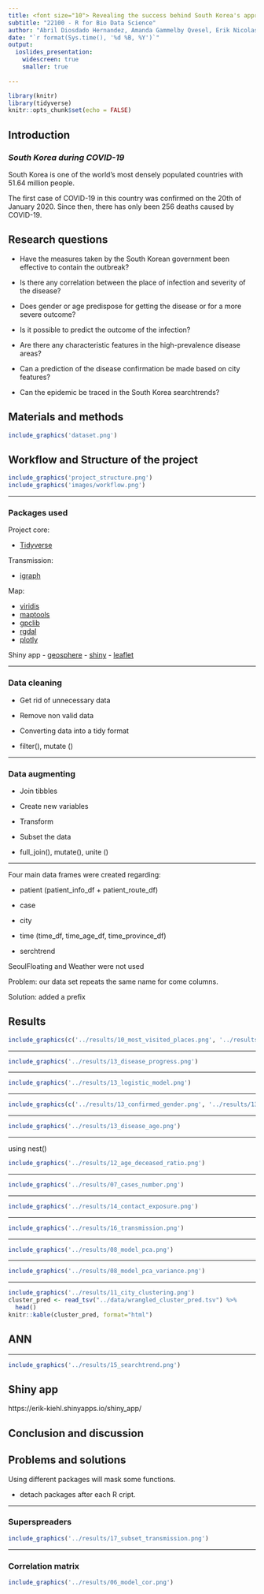 ```yaml
---
title: <font size="10"> Revealing the success behind South Korea's approach to COVID-19 </font>
subtitle: "22100 - R for Bio Data Science"
author: "Abril Diosdado Hernandez, Amanda Gammelby Qvesel, Erik Nicolas Kiehl, Viktor Törnblom"
date: "`r format(Sys.time(), '%d %B, %Y')`"
output: 
  ioslides_presentation:
    widescreen: true
    smaller: true
   
---
```

```r
library(knitr)
library(tidyverse)
knitr::opts_chunk$set(echo = FALSE)
```
## **Introduction**

### *South Korea during COVID-19*
South Korea is one of the world's most densely populated countries with 51.64 million people.

The first case of COVID-19 in this country was confirmed on the 20th of January 2020. Since then, there has only been 256 deaths caused by COVID-19.


## Research questions
* Have the measures taken by the South Korean government been effective to contain the outbreak?

* Is there any correlation between the place of infection and severity of the disease?

* Does gender or age predispose for getting the disease or for a more severe outcome?

* Is it possible to predict the outcome of the infection?

* Are there any characteristic features in the high-prevalence disease areas?

* Can a prediction of the disease confirmation be made based on city features?

* Can the epidemic be traced in the South Korea searchtrends? 


## Materials and methods
```r
include_graphics('dataset.png')
```

## Workflow and Structure of the project
```r
include_graphics('project_structure.png')
include_graphics('images/workflow.png')
```


***
### Packages used
Project core:

- [Tidyverse](https://github.com/tidyverse/tidyverse)

Transmission:

- [igraph](https://github.com/igraph/igraph)

Map: 

- [viridis](https://github.com/sjmgarnier/viridis)    
- [maptools](https://github.com/RPTools/maptool)
- [gpclib](https://github.com/rdpeng/gpclib)
- [rgdal](https://github.com/cran/rgdal/tree/master/inst)
- [plotly](https://github.com/plotly)  

 Shiny app
- [geosphere](https://github.com/rspatial/geosphere)
- [shiny](https://github.com/rstudio/shiny)
- [leaflet](http://rstudio.github.io/leaflet)



***

### Data cleaning
- Get rid of unnecessary data
- Remove non valid data
- Converting data into a tidy format

* filter(), mutate ()


***
### Data augmenting

- Join tibbles
- Create new variables
- Transform
- Subset the data

* full_join(), mutate(), unite ()

***
Four main data frames were created regarding:

<div class="green">
- patient (patient_info_df + patient_route_df)
</div>
<div class="red">
- case
</div>
<div class="yellow">
- city
</div>
<div class="blue">
- time (time_df, time_age_df, time_province_df)
</div>
<div class="grey">
- serchtrend
</div>

SeoulFloating and Weather were not used

Problem: our data set repeats the same name for come columns.

Solution: added a prefix


## Results

```r
include_graphics(c('../results/10_most_visited_places.png', '../results/05_model_case_type.png'))

```

***
```r
include_graphics('../results/13_disease_progress.png')
```

***
```r
include_graphics('../results/13_logistic_model.png')
```

***
```r
include_graphics(c('../results/13_confirmed_gender.png', '../results/13_deceased_gender.png'))
```

***
```r
include_graphics('../results/13_disease_age.png')
```
***
using nest()
```r
include_graphics('../results/12_age_deceased_ratio.png')
```

***
```r
include_graphics('../results/07_cases_number.png')
```


***
```r
include_graphics('../results/14_contact_exposure.png')
```

***
```r
include_graphics('../results/16_transmission.png')
```

***
```r
include_graphics('../results/08_model_pca.png')
```


***
```r
include_graphics('../results/08_model_pca_variance.png')
```

***
```r
include_graphics('../results/11_city_clustering.png')
cluster_pred <- read_tsv("../data/wrangled_cluster_pred.tsv") %>% 
  head()
knitr::kable(cluster_pred, format="html")
```

## ANN 



***
```r
include_graphics('../results/15_searchtrend.png')
```


## Shiny app

https://erik-kiehl.shinyapps.io/shiny_app/

## Conclusion and discussion 


## Problems and solutions

Using different packages will mask some functions.
 
 - detach packages after each R cript.
 

***
### Superspreaders
```r
include_graphics('../results/17_subset_transmission.png')
```

***
### Correlation matrix
```r
include_graphics('../results/06_model_cor.png')
```
